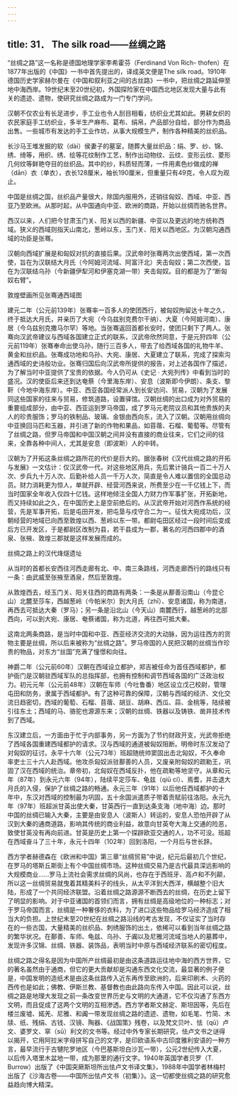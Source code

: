 ```yaml
---
---
---
```

title: 31． The silk road——丝绸之路
---




“丝绸之路”这一名称是德国地理学家李希霍芬（Ferdinand Von Rich- thofen）在1877年出版的《中国》一书中首先提出的，译成英文便是The silk road。1910年德国历史学家赫尔曼在《中国和叙利亚之间的古丝路》一书中，把丝绸之路延伸至地中海西岸。19世纪末至20世纪初，外国探险家在中国西北地区发现大量与此有关的遗迹、遗物，使研究丝绸之路成为一门专门学问。

汉朝不仅农业有长足进步，手工业也令人刮目相看，纺织业尤其如此。男耕女织的农民家庭手工纺织业，多半生产麻布、葛布、绢帛，产品部分自给，部分作为商品出售。一些城市有发达的手工业作坊，从事大规模生产，制作各种精美的丝织品。

长沙马王堆发掘的软（dài）侯妻子的墓室，随葬大量丝织品：绢、罗、纱、锦、绣、绮等，用织、绣、绘等花纹制作工艺，制作出动物纹、云纹、变形云纹、菱形几何纹等鲜艳夺目的丝织品。其中的纱，料质轻而薄，一件用素色纱做成的禅（dān）衣（单衣），衣长128厘米，袖长190厘米，但重量只有49克，令人叹为观止。

中国是丝绸之国，丝织品产量很大，除国内服用外，还销往匈奴、西域、中亚、西亚乃至欧洲。从那时起，从中国通向中亚、欧洲的商路，开始以丝绸而驰名世界。

西汉以来，人们把今甘肃玉门关、阳关以西的新疆、中亚以及更远的地方统称西域。狭义的西域则指天山南北，葱岭以东，玉门关、阳关以西地区。为汉朝沟通西域的功臣是张骞。

汉朝向西域扩展是和匈奴对抗的直接后果。汉武帝时张骞两次出使西域，第一次西使，旨在为汉联结大月氏（今阿姆河流域、阿富汗北）夹击匈奴；第二次西使，旨在为汉联结乌孙（今新疆伊犁河和伊塞克湖一带）夹击匈奴。目的都是为了“断匈奴右臂”。



敦煌壁画所见张骞通西域图



建元二年（公元前139年）张骞率一百多人的使团西行，被匈奴拘留达十年之久，终于抵达大月氏，并亲历了大宛（今乌兹别克费尔干纳）、大夏（今阿姆河南）、康居（今乌兹别克撒马尔罕）等地。当张骞返回首都长安时，使团只剩下了两人。张骞向汉武帝建议与西域各国建立正式的联系，汉武帝欣然同意，于是元狩四年（公元前119年）张骞奉命出使乌孙，随行三百多人，带去了给西域各国的礼物牛羊、黄金和丝织品。张骞成功地和乌孙、大宛、康居、大夏建立了联系，完成了探索沟通西域的史诗般功业。张骞归国后向汉武帝所提供的报告，对上述各国作了描述，为了解当时中亚提供了宝贵的依据。今人仍可从《史记 · 大宛列传》中看到当时的盛况。汉的使臣后来还到达奄蔡（今里海东岸）、安息（波斯即今伊朗）、条支、黎靬（今地中海东岸）。中亚、西亚各国经常派人到长安访问、贸易，汉朝为了发展同这些国家的往来与贸易，修筑道路，设置驿馆。汉朝丝绸的出口成为对外贸易的重要组成部分，由中亚、西亚运到罗马帝国，成了罗马元老院议员和其他贵族的夫人的珍贵服饰；罗马的铁制品、玻璃、金银由西向东，流入了汉朝。汉朝用丝绸向中亚换回马匹和玉器，并引进了新的作物和果品，如苜蓿、石榴、葡萄等。尽管有了丝绸之路，但罗马帝国和中国汉朝之间并没有直接的商业往来，它们之间的往来，全靠各种中间人，尤其是安息（即波斯）人的中转。

汉朝为了开拓这条丝绸之路所花的代价是巨大的。据张春树《汉代丝绸之路的开拓与发展》一文估计：仅汉武帝一代，对这些地区用兵，先后累计骑兵一百二十万人次、步兵九十万人次、后勤补给人员一千万人次，简直是令人难以置信的全国总动员。财力消耗更为惊人，单就开辟、经营河西来说，所费至少在一千亿钱上下，而当时国家全年收入仅四十亿钱。这样地倾注全国人力财力作军事扩张，开拓新地，而又持续如此之久，在中国历史上是空前绝后的。从汉武帝开始对河西作系统的经营，先是军事开拓，后是屯田开发，把屯垦与戍守合二为一。征伐大宛成功后，汉朝经营的地域已向西至敦煌以西、葱岭以东一带。都尉屯田区经过一段时间后变成后方已开发区，于是都尉区改制为县，若干县成为一郡，著名的河西四郡中的酒泉、张掖、敦煌三郡就是这样发展而成的。



丝绸之路上的汉代烽燧遗址



从当时的首都长安西往河西走廊有北、中、南三条路线，河西走廊西行的路线只有一条：由武威至张掖至酒泉，然后至敦煌。

从敦煌西去，经玉门关、阳关往西的商路有两条：一条是从鄯善沿南山（今昆仑山）北麓至莎车，西越葱岭（今帕米尔）到大月氏（zhī）、安息诸国，称为南道，再西去可抵达大秦（罗马）；另一条是沿北山（今天山）南麓西行，越葱岭的北部西向，可以到大宛、康居、奄蔡诸国，称为北道，再往西可抵大秦。

这南北两条商路，是当时中国和中亚、西亚经济交流的大动脉，因为运往西方的货物主要是丝绸，所以后来被称为“丝绸之路”。罗马帝国的人民把汉朝的丝绸当作珍贵的物品，对东方“丝国”充满了憧憬和向往。

神爵二年（公元前60年）汉朝在西域设立都护，郑吉被任命为首任西域都护，都护衙门是汉朝驻西域军队的总指挥部，也拥有控制和调节西域各国的广泛政治权力。初元元年（公元前48年）汉朝在车师（今吐鲁番）地区设立戊己校尉，管理屯田和防务，隶属于西域都护。有了这种可靠的保障，汉朝与西域的经济、文化交流日趋密切，西域的葡萄、石榴、苜蓿、胡豆、胡麻、西瓜、蒜、金桃等，陆续被引往东土；西域的马、骆驼也源源东来；汉朝的丝绸、铁器以及铸铁、凿井技术传到了西域。

东汉建立后，一方面由于忙于内部事务，另一方面为了节约财政开支，光武帝拒绝了西域各国重建西域都护的请求。汉与西域的通道被匈奴阻断。明帝时东汉发动了对匈奴的征讨。永平十六年（公元73年）班超随统帅窦固出击北匈奴，不久奉命率吏士三十六人赴西域。他攻杀匈奴派驻鄯善的人员，又废亲附匈奴的疏勒王，巩固了汉在西域的统治。章帝初，北匈奴在西域反扑，他在疏勒等地坚守。从章和元年（87年）到永元六年（94年），陆续平定莎车、龟兹（qiū cí）、焉耆，并击退大月氏的入侵，保护了丝绸之路的畅通。永元三年（91年）以后他任西域都护的十年中，东汉对西域的控制最为巩固，五十余国派遣质子带着贡赋前往洛阳。永元九年（97年）班超派甘英出使大秦，甘英西行一直到达条支海（地中海）边。那时中国的丝绸已输入大秦，主要是由安息人（波斯人）转运的，安息人恐怕开辟了从汉到大秦的通商道路，影响其传统的商业利益，故意向甘英夸大海上交通的险恶，致使甘英没有再向前进。甘英是历史上第一个探辟欧亚交通的人，功不可没。班超在西域奋斗了三十年，永元十四年（102年）回到洛阳，一个月后与世长辞。

西方学者赫德森在《欧洲和中国》第三章“丝绸贸易”中说，纪元后最初几个世纪，在罗马的塔斯丘斯街上有个中国丝绸市场。这种丝绸交易乃是古代最具深远影响的大规模商业……罗马上流社会需求丝绸的风尚，也存在于西班牙、高卢和不列颠，所以这一丝绸贸易就曳着其精美料子的线头，从太平洋到大西洋，横越整个旧大陆，形成了一个共同经济联盟。沿着丝绸之路源源不断西去的丝绸，在历史上留下了明显的影响。对于中亚诸国的首领们而言，拥有丝绸是高级地位的一种标志；对于罗马帝国而言，丝绸是一种奢侈的衣料，为了进口这些物品给罗马经济造成了相当大的负担。上世纪末至20世纪在丝绸之路沿线的考古发现，不仅证实了当时存在的一些古国，大量精美的丝织品、刺绣服饰的出土，依稀可以看到当年丝绸之路的繁华状况。在鄯善、车师、龟兹、乌孙、于阗以及尼雅河流域当地人的墓葬中，发现许多汉锦、丝绸、铁器、装饰品，表明当时中原与西域经济联系的密切程度。

丝绸之路之得名是因为中国所产丝绸最初是由这条道路运往地中海的西方世界，它的著名虽然由于通商，但它的更大贡献却是沟通东西文化交流，最显著的例子便是，中国发明的造纸术是由这条丝路传入近东再传至欧洲的，后来印刷术、火药的西传也是如此；佛教、伊斯兰教、基督教也由此路向东传入中国。因此可以说，丝绸之路是地理大发现之前一条改变世界历史与文明的大通道，它不仅沟通了东西方文明，而且促成了这两个文明的互相渗透。西方学者斯文赫定、斯坦因等，先后在楼兰废墟、婼羌、尼雅、和阗一带发现丝绸之路的遗迹、遗物，如毛笔、竹简、木牍、纸、残绢、古钱、汉镜、陶器、《战国策》残卷，以及梵文贝叶、怯（qū）卢文、婆罗文、窣（sū）利文的文书等。经过中外专家长期研究，怯卢文书之谜得以揭开，它用阿拉米字母拼写自己的文字，是印欧语系中古印度雅利安语的一种方言，最早流行于古犍陀罗地区（今巴基斯坦白沙瓦一带），公元2世纪传入大夏，以后传入塔里木盆地一带，成为那里的通行文字。1940年英国学者贝罗（T. Burrow）出版了《中国突厥斯坦所出怯卢文书译文集》，1988年中国学者林梅村出版了《沙海古卷——中国所出怯卢文书（初集）》。这一切都使丝绸之路的研究愈益趋向博大精深。